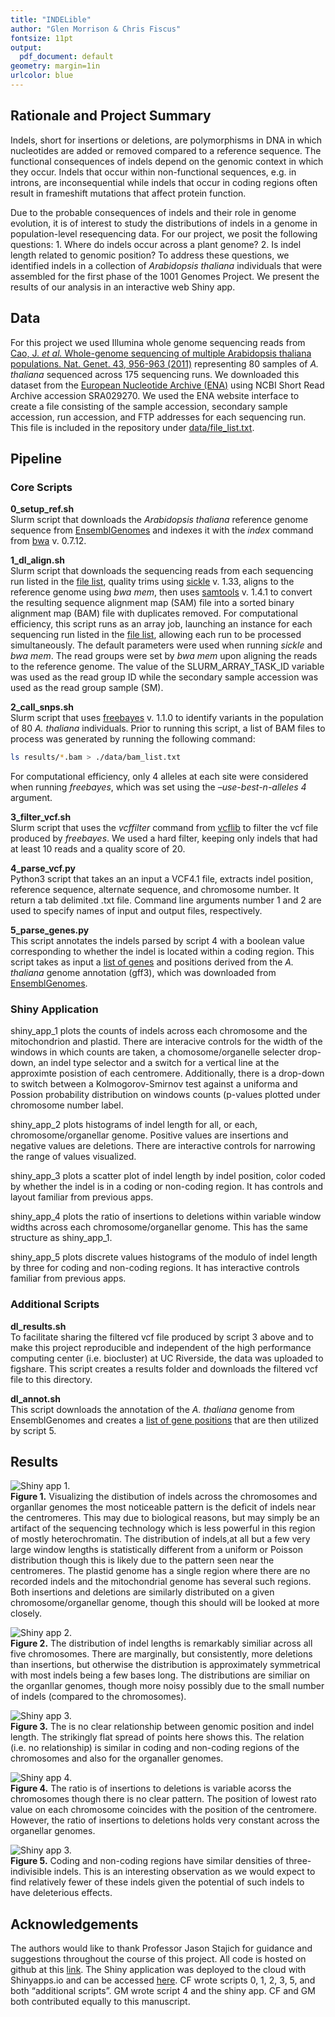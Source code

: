 ```yaml
---
title: "INDELible"
author: "Glen Morrison & Chris Fiscus"
fontsize: 11pt
output:
  pdf_document: default
geometry: margin=1in
urlcolor: blue
---
```

## Rationale and Project Summary  
Indels, short for insertions or deletions, are polymorphisms in DNA in which nucleotides are added or removed compared to a reference sequence. The functional consequences of indels depend on the genomic context in which they occur. Indels that occur within non-functional sequences, e.g. in introns, are inconsequential while indels that occur in coding regions often result in frameshift mutations that affect protein function.  

Due to the probable consequences of indels and their role in genome evolution, it is of interest to study the distributions of indels in a genome in population-level resequencing data. For our project, we posit the following questions: 1. Where do indels occur across a plant genome? 2. Is indel length related to genomic position? To address these questions, we identified indels in a collection of *Arabidopsis thaliana* individuals that were assembled for the first phase of the 1001 Genomes Project. We present the results of our analysis in an interactive web Shiny app.   

## Data 
For this project we used Illumina whole genome sequencing reads from [Cao, J. *et al.* Whole-genome sequencing of multiple Arabidopsis thaliana populations. Nat. Genet. 43, 956-963 (2011)](https://www.nature.com/articles/ng.911) representing 80 samples of *A. thaliana* sequenced across 175 sequencing runs.  We downloaded this dataset from the [European Nucleotide Archive (ENA)](https://www.ebi.ac.uk/ena) using NCBI Short Read Archive accession SRA029270. We used the ENA website interface to create a file consisting of the sample accession, secondary sample accession, run accession, and FTP addresses for each sequencing run. This file is included in the repository under [data/file_list.txt](https://github.com/biodataprog/teamproject-indelible/blob/master/data/file_list.txt).    

## Pipeline  
### Core Scripts 
**0_setup_ref.sh**  
Slurm script that downloads the *Arabidopsis thaliana* reference genome sequence from [EnsemblGenomes](http://ensemblgenomes.org/) and indexes it with the *index* command from [bwa](https://github.com/lh3/bwa) v. 0.7.12. 

**1_dl_align.sh**  
Slurm script that downloads the sequencing reads from each sequencing run listed in the [file list](https://github.com/biodataprog/teamproject-indelible/blob/master/data/file_list.txt), quality trims using [sickle](https://github.com/najoshi/sickle) v. 1.33, aligns to the reference genome using *bwa mem*, then uses [samtools](https://github.com/samtools/samtools) v. 1.4.1 to convert the resulting sequence alignment map (SAM) file into a sorted binary alignment map (BAM) file with duplicates removed. For computational efficiency, this script runs as an array job, launching an instance for each sequencing run listed in the [file list](https://github.com/biodataprog/teamproject-indelible/blob/master/data/file_list.txt), allowing each run to be processed simultaneously. The default parameters were used when running *sickle* and *bwa mem*. The read groups were set by *bwa mem* upon aligning the reads to the reference genome. The value of the SLURM_ARRAY_TASK_ID variable was used as the read group ID while the secondary sample accession was used as the read group sample (SM).     

**2_call_snps.sh**   
Slurm script that uses [freebayes](https://github.com/ekg/freebayes) v. 1.1.0 to identify variants in the population of 80 *A. thaliana* individuals. Prior to running this script, a list of BAM files to process was generated by running the following command: 
```bash
ls results/*.bam > ./data/bam_list.txt
``` 
For computational efficiency, only 4 alleles at each site were considered when running *freebayes*, which was set using the *--use-best-n-alleles 4* argument.  

**3_filter_vcf.sh**  
Slurm script that uses the *vcffilter* command from [vcflib](https://github.com/vcflib/vcflib) to filter the vcf file produced by *freebayes*. We used a hard filter, keeping only indels that had at least 10 reads and a quality score of 20. 

**4_parse_vcf.py**  
Python3 script that takes an an input a VCF4.1 file, extracts indel position, reference sequence, alternate sequence, and chromosome number. It return a tab delimited .txt file. Command line arguments number 1 and 2 are used to specify names of input and output files, respectively.

**5_parse_genes.py**  
This script annotates the indels parsed by script 4 with a boolean value corresponding to whether the indel is located within a coding region. This script takes as input a [list of genes](https://github.com/biodataprog/teamproject-indelible/blob/master/data/genes.txt) and positions derived from the *A. thaliana* genome annotation (gff3), which was downloaded from [EnsemblGenomes](http://ensemblgenomes.org/).  

### Shiny Application 
shiny_app_1 plots the counts of indels across each chromosome and the mitochondrion and plastid. There are interacive controls for the width of the windows in which counts are taken, a chomosome/organelle selecter drop-down, an indel type selector and a switch for a vertical line at the approximte posistion of each centromere. Additionally, there is a drop-down to switch between a Kolmogorov-Smirnov test against a uniforma and Possion probability distribution on windows counts (p-values plotted under chromosome number label.

shiny_app_2 plots histograms of indel length for all, or each, chromosome/organellar genome. Positive values are insertions and negative values are deletions. There are interactive controls for narrowing the range of values visualized.

shiny_app_3 plots a scatter plot of indel length by indel position, color coded by whether the indel is in a coding or non-coding region. It has controls and layout familiar from previous apps.

shiny_app_4 plots the ratio of insertions to deletions within variable window widths across each chromosome/organellar genome. This has the same structure as shiny_app_1.

shiny_app_5 plots discrete values histograms of the modulo of indel length by three for coding and non-coding regions. It has interactive controls familiar from previous apps. 

### Additional Scripts
**dl_results.sh**  
To facilitate sharing the filtered vcf file produced by script 3 above and to make this project reproducible and independent of the high performance computing center (i.e. biocluster) at UC Riverside, the data was uploaded to figshare. This script creates a results folder and downloads the filtered vcf file to this directory.  

**dl_annot.sh**  
This script downloads the annotation of the *A. thaliana* genome from EnsemblGenomes and creates a [list of gene positions](https://github.com/biodataprog/teamproject-indelible/blob/master/data/genes.txt) that are then utilized by script 5. 

## Results 
![Shiny app 1.](/rhome/gmorr004/teamproject-indelible/project_report/screenshots/shiny_app_1_screenshot.png)  
**Figure 1.** Visualizing the distibution of indels across the chromosomes and organllar genomes the most noticeable pattern is the deficit of indels near the centromeres. This may due to biological reasons, but may simply be an artifact of the sequencing technology which is less powerful in this region of mostly heterochromatin. The distribution of indels,at all but a few very large window lengths is statistically different from a uniform or Poisson distribution though this is likely due to the pattern seen near the centromeres. The plastid genome has a single region where there are no recorded indels and the mitochondrial genome has several such regions. Both insertions and deletions are similarly distributed on a given chromosome/organellar genome, though this should will be looked at more closely.

![Shiny app 2.](/rhome/gmorr004/teamproject-indelible/project_report/screenshots/shiny_app_2_screenshot.png)  
**Figure 2.** The distribution of indel lengths is remarkably similiar across all five chromosomes. There are marginally, but consistently, more deletions than insertions, but otherwise the distribution is approximately symmetrical with most indels being a few bases long. The distributions are similiar on the organllar genomes, though more noisy possibly due to the small number of indels (compared to the chromosomes).

![Shiny app 3.](/rhome/gmorr004/teamproject-indelible/project_report/screenshots/shiny_app_3_screenshot.png)  
**Figure 3.** The is no clear relationship between genomic position and indel length. The strikingly flat spread of points here shows this. The relation (i.e. no relationship) is similar in coding and non-coding regions of the chromosomes and also for the organaller genomes.

![Shiny app 4.](/rhome/gmorr004/teamproject-indelible/project_report/screenshots/shiny_app_4_screenshot.png)  
**Figure 4.** The ratio is of insertions to deletions is variable acorss the chromosomes though there is no clear pattern. The position of lowest rato value on each chromosome coincides with the position of the centromere. However, the ratio of insertions to deletions holds very constant across the organellar genomes.

![Shiny app 3.](/rhome/gmorr004/teamproject-indelible/project_report/screenshots/shiny_app_5_screenshot.png)  
**Figure 5.** Coding and non-coding regions have similar densities of three-indivisible indels. This is an interesting observation as we would expect to find relatively fewer of these indels given the potential of such indels to have deleterious effects.

## Acknowledgements
The authors would like to thank Professor Jason Stajich for guidance and suggestions throughout the course of this project. All code is hosted on github at this [link](https://github.com/biodataprog/teamproject-indelible). The Shiny application was deployed to the cloud with Shinyapps.io and can be accessed [here](link to shiny app). CF wrote scripts 0, 1, 2, 3, 5, and both "additional scripts". GM wrote script 4 and the shiny app. CF and GM both contributed equally to this manuscript.     
